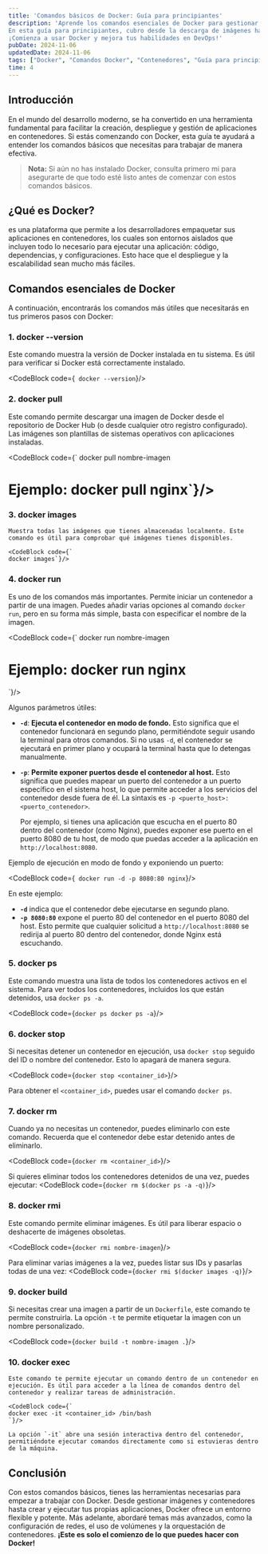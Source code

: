 ```yaml
---
title: 'Comandos básicos de Docker: Guía para principiantes'
description: 'Aprende los comandos esenciales de Docker para gestionar contenedores de forma sencilla. 
En esta guía para principiantes, cubro desde la descarga de imágenes hasta la ejecución y administración de contenedores. 
¡Comienza a usar Docker y mejora tus habilidades en DevOps!'
pubDate: 2024-11-06
updatedDate: 2024-11-06
tags: ["Docker", "Comandos Docker", "Contenedores", "Guía para principiantes", "DevOps", "Docker tutorial", "Gestión de contenedores"]
time: 4
---
```


## Introducción
En el mundo del desarrollo moderno, <ExternalLink href='https://www.docker.com' text='Docker' /> se ha convertido en una herramienta fundamental 
para facilitar la creación, despliegue y gestión de aplicaciones en contenedores. 
Si estás comenzando con Docker, esta guía te ayudará a entender los comandos básicos que necesitas para trabajar de manera efectiva.

> **Nota:** Si aún no has instalado Docker, consulta primero mi <ExternalLink href='https://mrodriguez.tech' text='guía de instalación de Docker' />  para asegurarte de que todo esté listo antes de comenzar con estos comandos básicos.

## ¿Qué es Docker?
<ExternalLink href='https://www.docker.com' text='Docker' /> es una plataforma que permite a los desarrolladores empaquetar sus aplicaciones en contenedores, 
los cuales son entornos aislados que incluyen todo lo necesario para ejecutar una aplicación: código, dependencias, y configuraciones. 
Esto hace que el despliegue y la escalabilidad sean mucho más fáciles.

## Comandos esenciales de Docker
A continuación, encontrarás los comandos más útiles que necesitarás en tus primeros pasos con Docker:
  
### 1. **docker --version**  
   Este comando muestra la versión de Docker instalada en tu sistema. Es útil para verificar si Docker está correctamente instalado.

   <CodeBlock code={`
   docker --version`}/>

### 2. **docker pull**  
   Este comando permite descargar una imagen de Docker desde el repositorio de Docker Hub (o desde cualquier otro registro configurado). 
   Las imágenes son plantillas de sistemas operativos con aplicaciones instaladas.

   <CodeBlock code={`
   docker pull nombre-imagen 
   # Ejemplo: docker pull nginx`}/>
  
### 3. **docker images**  
    Muestra todas las imágenes que tienes almacenadas localmente. Este comando es útil para comprobar qué imágenes tienes disponibles.

    <CodeBlock code={`
    docker images`}/>

### 4. **docker run**  
   Es uno de los comandos más importantes. Permite iniciar un contenedor a partir de una imagen. Puedes añadir varias opciones al comando `docker run`, pero en su forma más simple, basta con especificar el nombre de la imagen.
    
   <CodeBlock code={`
   docker run nombre-imagen
   # Ejemplo: docker run nginx
   `}/>

   Algunos parámetros útiles:

   - **`-d`**: **Ejecuta el contenedor en modo de fondo.** Esto significa que el contenedor funcionará en segundo plano, permitiéndote seguir usando la terminal para otros comandos. Si no usas `-d`, el contenedor se ejecutará en primer plano y ocupará la terminal hasta que lo detengas manualmente.

   - **`-p`**: **Permite exponer puertos desde el contenedor al host.** Esto significa que puedes mapear un puerto del contenedor a un puerto específico en el sistema host, lo que permite acceder a los servicios del contenedor desde fuera de él. La sintaxis es `-p <puerto_host>:<puerto_contenedor>`. 

     Por ejemplo, si tienes una aplicación que escucha en el puerto 80 dentro del contenedor (como Nginx), puedes exponer ese puerto en el puerto 8080 de tu host, de modo que puedas acceder a la aplicación en `http://localhost:8080`.

   Ejemplo de ejecución en modo de fondo y exponiendo un puerto:

   <CodeBlock code={`
   docker run -d -p 8080:80 nginx`}/>

   En este ejemplo:
   - **`-d`** indica que el contenedor debe ejecutarse en segundo plano.
   - **`-p 8080:80`** expone el puerto 80 del contenedor en el puerto 8080 del host. Esto permite que cualquier solicitud a `http://localhost:8080` se redirija al puerto 80 dentro del contenedor, donde Nginx está escuchando.

### 5. **docker ps**  
   Este comando muestra una lista de todos los contenedores activos en el sistema. Para ver todos los contenedores, incluidos los que están detenidos, usa `docker ps -a`.

   <CodeBlock code={`
   docker ps
   docker ps -a
   `}/>

### 6. **docker stop**  
   Si necesitas detener un contenedor en ejecución, usa `docker stop` seguido del ID o nombre del contenedor. Esto lo apagará de manera segura.

   <CodeBlock code={`
   docker stop <container_id>
   `}/>

   Para obtener el `<container_id>`, puedes usar el comando `docker ps`.

### 7. **docker rm**  
   Cuando ya no necesitas un contenedor, puedes eliminarlo con este comando. Recuerda que el contenedor debe estar detenido antes de eliminarlo.

   <CodeBlock code={`
   docker rm <container_id>
   `}/>

   Si quieres eliminar todos los contenedores detenidos de una vez, puedes ejecutar:
   <CodeBlock code={`
   docker rm $(docker ps -a -q)
   `}/>

### 8. **docker rmi**  
   Este comando permite eliminar imágenes. Es útil para liberar espacio o deshacerte de imágenes obsoletas. 

   <CodeBlock code={`
   docker rmi nombre-imagen
   `}/>

   Para eliminar varias imágenes a la vez, puedes listar sus IDs y pasarlas todas de una vez:
   <CodeBlock code={`
   docker rmi $(docker images -q)
   `}/>

### 9. **docker build**  
   Si necesitas crear una imagen a partir de un `Dockerfile`, este comando te permite construirla. La opción `-t` te permite etiquetar la imagen con un nombre personalizado.

   <CodeBlock code={`
   docker build -t nombre-imagen .
   `}/>

### 10. **docker exec**  
    Este comando te permite ejecutar un comando dentro de un contenedor en ejecución. Es útil para acceder a la línea de comandos dentro del contenedor y realizar tareas de administración.

    <CodeBlock code={`
    docker exec -it <container_id> /bin/bash
    `}/>

    La opción `-it` abre una sesión interactiva dentro del contenedor, permitiéndote ejecutar comandos directamente como si estuvieras dentro de la máquina.

## Conclusión 

Con estos comandos básicos, tienes las herramientas necesarias para empezar a trabajar con Docker. Desde gestionar imágenes y contenedores hasta crear y 
ejecutar tus propias aplicaciones, Docker ofrece un entorno flexible y potente. Más adelante, abordaré temas más avanzados, como la configuración de redes, 
el uso de volúmenes y la orquestación de contenedores. **¡Este es solo el comienzo de lo que puedes hacer con Docker!**